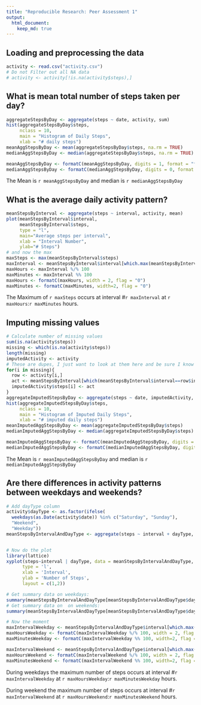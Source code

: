```yaml
---
title: "Reproducible Research: Peer Assessment 1"
output: 
  html_document:
    keep_md: true
---
```



## Loading and preprocessing the data
```r
activity <- read.csv("activity.csv")
# Do not Filter out all NA data
# activity <- activity[!is.na(activity$steps),]
```

## What is mean total number of steps taken per day?
```r
aggregateStepsByDay <- aggregate(steps ~ date, activity, sum)
hist(aggregateStepsByDay$steps,
     nclass = 10, 
     main = "Histogram of Daily Steps",
     xlab = "# daily steps")
meanAggStepsByDay <- mean(aggregateStepsByDay$steps, na.rm = TRUE)
medianAggStepsByDay <- median(aggregateStepsByDay$steps, na.rm = TRUE)

meanAggStepsByDay <- formatC(meanAggStepsByDay, digits = 1, format = "f")
medianAggStepsByDay <- formatC(medianAggStepsByDay, digits = 0, format = "f")
```

The Mean is `r meanAggStepsByDay` and median is `r medianAggStepsByDay`



## What is the average daily activity pattern?
```r
meanStepsByInterval <- aggregate(steps ~ interval, activity, mean)
plot(meanStepsByInterval$interval,
     meanStepsByInterval$steps,
     type = "l", 
     main="Average steps per interval", 
     xlab = "Interval Number", 
     ylab="# Steps")
# and now the max
maxSteps <- max(meanStepsByInterval$steps)
maxInterval <- meanStepsByInterval$interval[which.max(meanStepsByInterval$steps)]
maxHours <- maxInterval %/% 100
maxMinutes <- maxInterval %% 100
maxHours <- formatC(maxHours, width = 2, flag = "0")
maxMinutes <- formatC(maxMinutes, width=2, flag = "0")
```

The Maximum of `r maxSteps` occurs at interval #`r maxInterval` at `r maxHours`:`r maxMinutes` hours.

## Imputing missing values
```r
# Calculate number of missing values
sum(is.na(activity$steps))
missing <- which(is.na(activity$steps))
length(missing)
imputedActivity <- activity
# These are dupes, I just want to look at them here and be sure I know what I'm looking at
for(i in missing){
  row <- activity[i,]
  act <- meanStepsByInterval[which(meanStepsByInterval$interval==row$interval),]$steps
  imputedActivity$steps[i] <- act
}
aggregateImputedStepsByDay <- aggregate(steps ~ date, imputedActivity, sum)
hist(aggregateImputedStepsByDay$steps,
     nclass = 10, 
     main = "Histogram of Imputed Daily Steps",
     xlab = "# imputed daily steps")
meanImputedAggStepsByDay <- mean(aggregateImputedStepsByDay$steps)
medianImputedAggStepsByDay <- median(aggregateImputedStepsByDay$steps)

meanImputedAggStepsByDay <- formatC(meanImputedAggStepsByDay, digits = 1, format = "f")
medianImputedAggStepsByDay <- formatC(medianImputedAggStepsByDay, digits = 1, format = "f")
```

The Mean is `r meanImputedAggStepsByDay` and median is `r medianImputedAggStepsByDay`


## Are there differences in activity patterns between weekdays and weekends?
```r
# Add dayType column
activity$dayType <- as.factor(ifelse(
  weekdays(as.Date(activity$date)) %in% c("Saturday", "Sunday"),
  "Weekend", 
  "Weekday"))
meanStepsByIntervalAndDayType <- aggregate(steps ~ interval + dayType, activity, mean)


# Now do the plot
library(lattice)
xyplot(steps~interval | dayType, data = meanStepsByIntervalAndDayType,
      type = 'l',
      xlab = 'Interval',
      ylab = 'Number of Steps',
      layout = c(1,2))

# Get summary data on weekdays:
summary(meanStepsByIntervalAndDayType[meanStepsByIntervalAndDayType$dayType=="Weekday",]$steps)
# Get summary data on  on weekends:
summary(meanStepsByIntervalAndDayType[meanStepsByIntervalAndDayType$dayType=="Weekend",]$steps)

# Now the moment
maxIntervalWeekday <- meanStepsByIntervalAndDayType$interval[which.max(meanStepsByIntervalAndDayType[meanStepsByIntervalAndDayType$dayType=="Weekday",]$steps)]
maxHoursWeekday <- formatC(maxIntervalWeekday %/% 100, width = 2, flag = "0")
maxMinutesWeekday <- formatC(maxIntervalWeekday %% 100, width=2, flag = "0")

maxIntervalWeekend <- meanStepsByIntervalAndDayType$interval[which.max(meanStepsByIntervalAndDayType[meanStepsByIntervalAndDayType$dayType=="Weekend",]$steps)]
maxHoursWeekend <- formatC(maxIntervalWeekend %/% 100, width = 2, flag = "0")
maxMinutesWeekend <- formatC(maxIntervalWeekend %% 100, width=2, flag = "0")

```
During weekdays the maximum number of steps occurs at interval #`r maxIntervalWeekday` at `r maxHoursWeekday`:`r maxMinutesWeekday` hours.

During weekend the maximum number of steps occurs at interval #`r maxIntervalWeekend` at `r maxHoursWeekend`:`r maxMinutesWeekend` hours.

